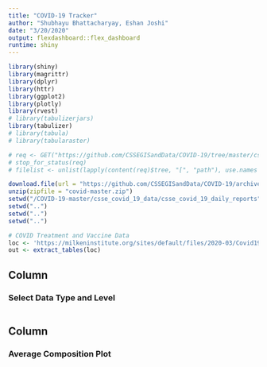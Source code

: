 ```yaml
---
title: "COVID-19 Tracker"
author: "Shubhayu Bhattacharyay, Eshan Joshi"
date: "3/20/2020"
output: flexdashboard::flex_dashboard
runtime: shiny
---
```


```r

library(shiny)
library(magrittr)
library(dplyr)
library(httr)
library(ggplot2)
library(plotly)
library(rvest)
# library(tabulizerjars)
library(tabulizer)
# library(tabula)
# library(tabularaster)

# req <- GET("https://github.com/CSSEGISandData/COVID-19/tree/master/csse_covid_19_data/csse_covid_19_daily_reports")
# stop_for_status(req)
# filelist <- unlist(lapply(content(req)$tree, "[", "path"), use.names = F)

download.file(url = "https://github.com/CSSEGISandData/COVID-19/archive/master.zip", destfile = "covid-master.zip")
unzip(zipfile = "covid-master.zip")
setwd("/COVID-19-master/csse_covid_19_data/csse_covid_19_daily_reports")
setwd("..")
setwd("..")
setwd("..")

# COVID Treatment and Vaccine Data
loc <- 'https://milkeninstitute.org/sites/default/files/2020-03/Covid19%20Tracker_WEB.pdf'
out <- extract_tables(loc)
```

Column {.sidebar}
-----------------------------------------------------------------------

### Select Data Type and Level

```r

```

Column
-----------------------------------------------------------------------

### Average Composition Plot

```r

```
